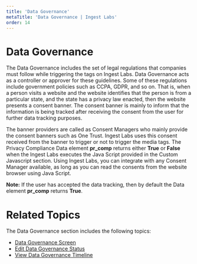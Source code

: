 ---
title: 'Data Governance'
metaTitle: 'Data Governance | Ingest Labs'
order: 14
---

# Data Governance

The Data Governance includes the set of legal regulations that companies must follow while triggering the tags on Ingest Labs. Data Governance acts as a controller or approver for these guidelines. Some of these regulations include government policies such as CCPA, GDPR, and so on. That is, when a person visits a website and the website identifies that the person is from a particular state, and the state has a privacy law enacted, then the website presents a consent banner. The consent banner is mainly to inform that the information is being tracked after receiving the consent from the user for further data tracking purposes. 

The banner providers are called as Consent Managers who mainly provide the consent banners such as One Trust. Ingest Labs uses this consent received from the banner to trigger or not to trigger the media tags. The Privacy Compliance Data element **pr_comp** returns either **True** or **False** when the Ingest Labs executes the Java Script provided in the Custom Javascript section. Using Ingest Labs, you can integrate with any Consent Manager available, as long as you can read the consents from the website browser using Java Script.

**Note:** If the user has accepted the data tracking, then by default the Data element **pr_comp** returns **True**.

# Related Topics

The Data Governance section includes the following topics:

- [Data Governance Screen](/datagovernance/datagovernancescreen)
- [Edit Data Governance Status](/datagovernance/editdatagovernancestatus)
- [View Data Governance Timeline](/datagovernance/viewdatagovernancetimeline)